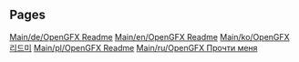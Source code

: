 
== Pages ==
[[Main/de/OpenGFX Readme]]
[[Main/en/OpenGFX Readme]]
[[Main/ko/OpenGFX 리드미]]
[[Main/pl/OpenGFX Readme]]
[[Main/ru/OpenGFX Прочти меня]]

